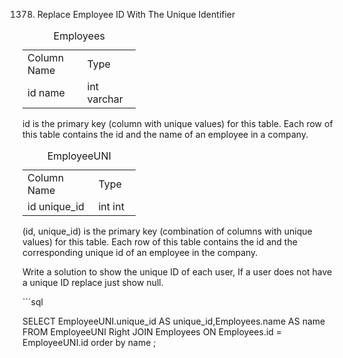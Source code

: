 1378. Replace Employee ID With The Unique Identifier

Table: Employees

+---------------+---------+
| Column Name   | Type    |
+---------------+---------+
| id            | int     |
| name          | varchar |
+---------------+---------+
id is the primary key (column with unique values) for this table.
Each row of this table contains the id and the name of an employee in a company.
 

Table: EmployeeUNI

+---------------+---------+
| Column Name   | Type    |
+---------------+---------+
| id            | int     |
| unique_id     | int     |
+---------------+---------+
(id, unique_id) is the primary key (combination of columns with unique values) for this table.
Each row of this table contains the id and the corresponding unique id of an employee in the company.
 

Write a solution to show the unique ID of each user, If a user does not have a unique ID replace just show null.


```sql

SELECT EmployeeUNI.unique_id AS unique_id,Employees.name AS name
FROM EmployeeUNI
Right JOIN Employees ON Employees.id = EmployeeUNI.id
order by name ;
